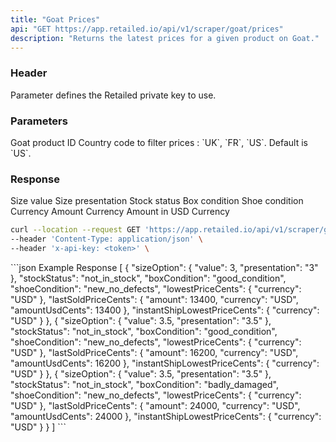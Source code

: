 ```yaml
---
title: "Goat Prices"
api: "GET https://app.retailed.io/api/v1/scraper/goat/prices"
description: "Returns the latest prices for a given product on Goat."
---
```


### Header

<ParamField header="x-api-key" type="string" required={true}>
    Parameter defines the Retailed private key to use.
</ParamField>

### Parameters

<ParamField query="query" type="string" optional={false} placeholder="719082">
    Goat product ID
</ParamField>

<ParamField query="country" type="string" optional={true} placeholder="US">
    Country code to filter prices : `UK`, `FR`, `US`. Default is `US`.
</ParamField>

### Response

<ResponseField name="object" type="Prices Object">
    <Expandable title="properties" defaultOpen={true}>
        <ResponseField name="sizeOption" type="array">
            <Expandable title="properties" defaultOpen={true}>
                <ResponseField name="value" type="number">
                    Size value
                </ResponseField>
                <ResponseField name="presentation" type="string">
                    Size presentation
                </ResponseField>
            </Expandable>
        </ResponseField>
        <ResponseField name="stockStatus" type="string">
            Stock status
        </ResponseField>
        <ResponseField name="boxCondition" type="string">
            Box condition
        </ResponseField>
        <ResponseField name="shoeCondition" type="string">
            Shoe condition
        </ResponseField>
        <ResponseField name="lowestPriceCents" type="array">
            <Expandable title="properties" defaultOpen={true}>
                <ResponseField name="currency" type="string">
                    Currency
                </ResponseField>
            </Expandable>
        </ResponseField>
        <ResponseField name="lastSoldPriceCents" type="array">
            <Expandable title="properties" defaultOpen={true}>
                <ResponseField name="amount" type="number">
                    Amount
                </ResponseField>
                <ResponseField name="currency" type="string">
                    Currency
                </ResponseField>
                <ResponseField name="amountUsdCents" type="number">
                    Amount in USD
                </ResponseField>
            </Expandable>
        </ResponseField>
        <ResponseField name="instantShipLowestPriceCents" type="array">
            <Expandable title="properties" defaultOpen={true}>
                <ResponseField name="currency" type="string">
                    Currency
                </ResponseField>
            </Expandable>
        </ResponseField>
    </Expandable>
</ResponseField>

<RequestExample>

```bash Example Request
curl --location --request GET 'https://app.retailed.io/api/v1/scraper/goat/prices?query=719082&country=US' \
--header 'Content-Type: application/json' \
--header 'x-api-key: <token>' \
```

</RequestExample>

<ResponseExample>
```json Example Response
[
    {
        "sizeOption": {
            "value": 3,
            "presentation": "3"
        },
        "stockStatus": "not_in_stock",
        "boxCondition": "good_condition",
        "shoeCondition": "new_no_defects",
        "lowestPriceCents": {
            "currency": "USD"
        },
        "lastSoldPriceCents": {
            "amount": 13400,
            "currency": "USD",
            "amountUsdCents": 13400
        },
        "instantShipLowestPriceCents": {
            "currency": "USD"
        }
    },
    {
        "sizeOption": {
            "value": 3.5,
            "presentation": "3.5"
        },
        "stockStatus": "not_in_stock",
        "boxCondition": "good_condition",
        "shoeCondition": "new_no_defects",
        "lowestPriceCents": {
            "currency": "USD"
        },
        "lastSoldPriceCents": {
            "amount": 16200,
            "currency": "USD",
            "amountUsdCents": 16200
        },
        "instantShipLowestPriceCents": {
            "currency": "USD"
        }
    },
    {
        "sizeOption": {
            "value": 3.5,
            "presentation": "3.5"
        },
        "stockStatus": "not_in_stock",
        "boxCondition": "badly_damaged",
        "shoeCondition": "new_no_defects",
        "lowestPriceCents": {
            "currency": "USD"
        },
        "lastSoldPriceCents": {
            "amount": 24000,
            "currency": "USD",
            "amountUsdCents": 24000
        },
        "instantShipLowestPriceCents": {
            "currency": "USD"
        }
    }
]
```
</ResponseExample>
